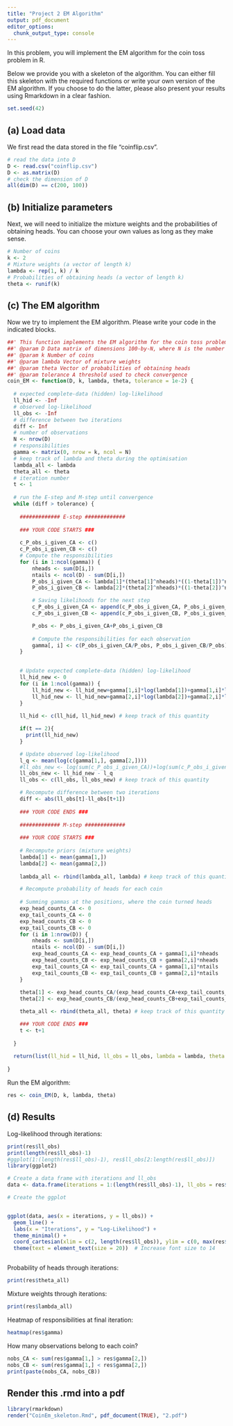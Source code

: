 ```yaml
---
title: "Project 2 EM Algorithm"
output: pdf_document
editor_options: 
  chunk_output_type: console
---
```


In this problem, you will implement the EM algorithm for the coin toss problem in R.

Below we provide you with a skeleton of the algorithm. You can either fill this skeleton with the required functions or write your own version of the EM algorithm. If you choose to do the latter, please also present your results using Rmarkdown in a clear fashion.

```r
set.seed(42)
```

## (a) Load data

We first read the data stored in the file "coinflip.csv". 

```r
# read the data into D
D <- read.csv("coinflip.csv")
D <- as.matrix(D)
# check the dimension of D
all(dim(D) == c(200, 100))
```

## (b) Initialize parameters

Next, we will need to initialize the mixture weights and the probabilities of obtaining heads. You can choose your own values as long as they make sense.

```r
# Number of coins
k <- 2
# Mixture weights (a vector of length k)
lambda <- rep(1, k) / k
# Probabilities of obtaining heads (a vector of length k)
theta <- runif(k)
```

## (c) The EM algorithm

Now we try to implement the EM algorithm. Please write your code in the indicated blocks.


```r
##' This function implements the EM algorithm for the coin toss problem
##' @param D Data matrix of dimensions 100-by-N, where N is the number of observations
##' @param k Number of coins
##' @param lambda Vector of mixture weights
##' @param theta Vector of probabilities of obtaining heads
##' @param tolerance A threshold used to check convergence
coin_EM <- function(D, k, lambda, theta, tolerance = 1e-2) {
  
  # expected complete-data (hidden) log-likelihood
  ll_hid <- -Inf
  # observed log-likelihood
  ll_obs <- -Inf
  # difference between two iterations
  diff <- Inf
  # number of observations
  N <- nrow(D)
  # responsibilities
  gamma <- matrix(0, nrow = k, ncol = N)
  # keep track of lambda and theta during the optimisation
  lambda_all <- lambda
  theta_all <- theta
  # iteration number
  t <- 1
  
  # run the E-step and M-step until convergence 
  while (diff > tolerance) {
    
    ############# E-step #############
    
    ### YOUR CODE STARTS ###
    
    c_P_obs_i_given_CA <- c()
    c_P_obs_i_given_CB <- c()
    # Compute the responsibilities
    for (i in 1:ncol(gamma)) {
        nheads <- sum(D[i,])
        ntails <- ncol(D) - sum(D[i,])
        P_obs_i_given_CA <- lambda[1]*(theta[1]^nheads)*((1-theta[1])^ntails)
        P_obs_i_given_CB <- lambda[2]*(theta[2]^nheads)*((1-theta[2])^ntails)

        # Saving likelihoods for the next step
        c_P_obs_i_given_CA <- append(c_P_obs_i_given_CA, P_obs_i_given_CA)
        c_P_obs_i_given_CB <- append(c_P_obs_i_given_CB, P_obs_i_given_CB)

        P_obs <- P_obs_i_given_CA+P_obs_i_given_CB
        
        # Compute the responsibilities for each observation
        gamma[, i] <- c(P_obs_i_given_CA/P_obs, P_obs_i_given_CB/P_obs)
    }

    
    # Update expected complete-data (hidden) log-likelihood
    ll_hid_new <- 0
    for (i in 1:ncol(gamma)) {
        ll_hid_new <- ll_hid_new+gamma[1,i]*log(lambda[1])+gamma[1,i]*log(c_P_obs_i_given_CA[i])
        ll_hid_new <- ll_hid_new+gamma[2,i]*log(lambda[2])+gamma[2,i]*log(c_P_obs_i_given_CB[i])
    }
    
    ll_hid <- c(ll_hid, ll_hid_new) # keep track of this quantity 

    if(t == 2){
      print(ll_hid_new)
    }

    # Update observed log-likelihood 
    l_q <- mean(log(c(gamma[1,], gamma[2,])))
    #ll_obs_new <- log(sum(c_P_obs_i_given_CA))+log(sum(c_P_obs_i_given_CB))
    ll_obs_new <- ll_hid_new - l_q
    ll_obs <- c(ll_obs, ll_obs_new) # keep track of this quantity 

    # Recompute difference between two iterations
    diff <- abs(ll_obs[t]-ll_obs[t+1])
    
    ### YOUR CODE ENDS ###
    
    ############# M-step #############
    
    ### YOUR CODE STARTS ###
    
    # Recompute priors (mixture weights)
    lambda[1] <- mean(gamma[1,])
    lambda[2] <- mean(gamma[2,])
    
    lambda_all <- rbind(lambda_all, lambda) # keep track of this quantity 

    # Recompute probability of heads for each coin
    
    # Summing gammas at the positions, where the coin turned heads
    exp_head_counts_CA <- 0
    exp_tail_counts_CA <- 0
    exp_head_counts_CB <- 0
    exp_tail_counts_CB <- 0
    for (i in 1:nrow(D)) {
        nheads <- sum(D[i,])
        ntails <- ncol(D) - sum(D[i,])
        exp_head_counts_CA <- exp_head_counts_CA + gamma[1,i]*nheads
        exp_head_counts_CB <- exp_head_counts_CB + gamma[2,i]*nheads
        exp_tail_counts_CA <- exp_tail_counts_CA + gamma[1,i]*ntails
        exp_tail_counts_CB <- exp_tail_counts_CB + gamma[2,i]*ntails
    }
  
    theta[1] <- exp_head_counts_CA/(exp_head_counts_CA+exp_tail_counts_CA)
    theta[2] <- exp_head_counts_CB/(exp_head_counts_CB+exp_tail_counts_CB)

    theta_all <- rbind(theta_all, theta) # keep track of this quantity 

    ### YOUR CODE ENDS ###
    t <- t+1
    
  }
  
  return(list(ll_hid = ll_hid, ll_obs = ll_obs, lambda = lambda, theta = theta, gamma = gamma, lambda_all = lambda_all, theta_all = theta_all))
  
}
```


Run the EM algorithm:

```r
res <- coin_EM(D, k, lambda, theta)
```


## (d) Results

Log-likelihood through iterations:

```r
print(res$ll_obs)
print(length(res$ll_obs)-1)
#ggplot(1:(length(res$ll_obs)-1), res$ll_obs[2:length(res$ll_obs)])
library(ggplot2)

# Create a data frame with iterations and ll_obs
data <- data.frame(iterations = 1:(length(res$ll_obs)-1), ll_obs = res$ll_obs[2:length(res$ll_obs)])

# Create the ggplot


ggplot(data, aes(x = iterations, y = ll_obs)) +
  geom_line() +
  labs(x = "Iterations", y = "Log-Likelihood") +
  theme_minimal() +
  coord_cartesian(xlim = c(2, length(res$ll_obs)), ylim = c(0, max(res$ll_obs))) +  # Set aspect ratio to 1 for a square plot
  theme(text = element_text(size = 20))  # Increase font size to 14



```

Probability of heads through iterations:

```r
print(res$theta_all)
```

Mixture weights through iterations:

```r
print(res$lambda_all)
```


Heatmap of responsibilities at final iteration:

```r
heatmap(res$gamma)
```

How many observations belong to each coin?

```r
nobs_CA <- sum(res$gamma[1,] > res$gamma[2,])
nobs_CB <- sum(res$gamma[1,] < res$gamma[2,])
print(paste(nobs_CA, nobs_CB))
```

## Render this .rmd into a pdf

```r
library(rmarkdown)
render("CoinEm_skeleton.Rmd", pdf_document(TRUE), "2.pdf")
```
